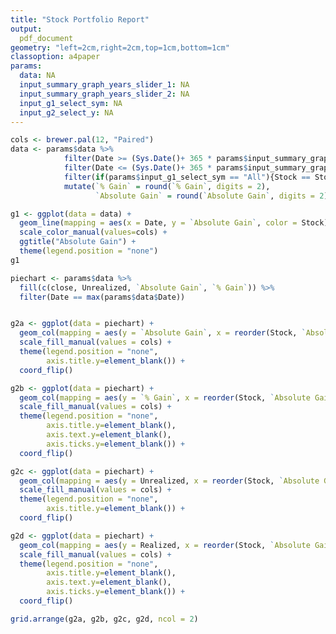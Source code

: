 ```yaml
---
title: "Stock Portfolio Report"
output:
  pdf_document
geometry: "left=2cm,right=2cm,top=1cm,bottom=1cm"
classoption: a4paper
params:
  data: NA
  input_summary_graph_years_slider_1: NA
  input_summary_graph_years_slider_2: NA
  input_g1_select_sym: NA
  input_g2_select_y: NA
---
```


```r
cols <- brewer.pal(12, "Paired")
data <- params$data %>% 
            filter(Date >= (Sys.Date()+ 365 * params$input_summary_graph_years_slider_1)) %>% 
            filter(Date <= (Sys.Date()+ 365 * params$input_summary_graph_years_slider_2)) %>% 
            filter(if(params$input_g1_select_sym == "All"){Stock == Stock} else {Stock == params$input_g1_select_sym}) %>% 
            mutate(`% Gain` = round(`% Gain`, digits = 2),
                   `Absolute Gain` = round(`Absolute Gain`, digits = 2))

g1 <- ggplot(data = data) +
  geom_line(mapping = aes(x = Date, y = `Absolute Gain`, color = Stock)) +
  scale_color_manual(values=cols) + 
  ggtitle("Absolute Gain") +
  theme(legend.position = "none")
g1
```


```r
piechart <- params$data %>% 
  fill(c(close, Unrealized, `Absolute Gain`, `% Gain`)) %>% 
  filter(Date == max(params$data$Date)) 


g2a <- ggplot(data = piechart) +
  geom_col(mapping = aes(y = `Absolute Gain`, x = reorder(Stock, `Absolute Gain`), fill = Stock)) +
  scale_fill_manual(values = cols) +
  theme(legend.position = "none",
        axis.title.y=element_blank()) +
  coord_flip()

g2b <- ggplot(data = piechart) +
  geom_col(mapping = aes(y = `% Gain`, x = reorder(Stock, `Absolute Gain`), fill = Stock)) +
  scale_fill_manual(values = cols) +
  theme(legend.position = "none",
        axis.title.y=element_blank(),
        axis.text.y=element_blank(),
        axis.ticks.y=element_blank()) +
  coord_flip()

g2c <- ggplot(data = piechart) +
  geom_col(mapping = aes(y = Unrealized, x = reorder(Stock, `Absolute Gain`), fill = Stock)) +
  scale_fill_manual(values = cols) +
  theme(legend.position = "none",
        axis.title.y=element_blank()) +
  coord_flip()

g2d <- ggplot(data = piechart) +
  geom_col(mapping = aes(y = Realized, x = reorder(Stock, `Absolute Gain`), fill = Stock)) +
  scale_fill_manual(values = cols) +
  theme(legend.position = "none",
        axis.title.y=element_blank(),
        axis.text.y=element_blank(),
        axis.ticks.y=element_blank()) +
  coord_flip()

grid.arrange(g2a, g2b, g2c, g2d, ncol = 2)        

```
